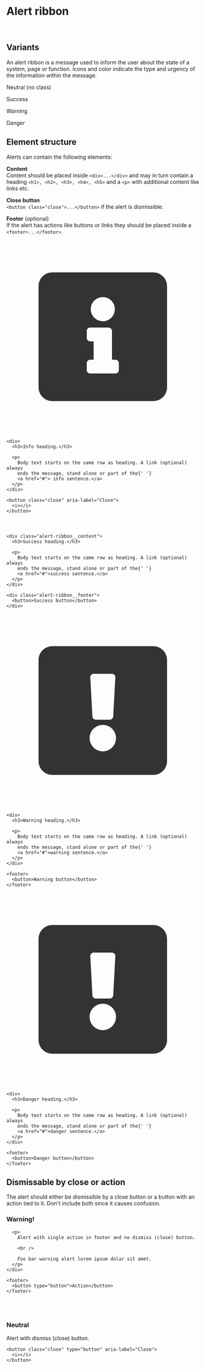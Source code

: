 
<Meta of={AlertRibbonStories} />

<style>
  {`
    [role="alert"] + [role="alert"] {
      margin-top: 1.5rem;
    }`}
</style>

# Alert ribbon

<Canvas of={AlertRibbonStories.AlertRibbon} />

<br />

## Variants

An alert ribbon is a message used to inform the user about the state of a system, page or function. Icons and color indicate the type and urgency of the information within the message.


<div role="alert">
  <div>
    <p>Neutral (no class)</p>
  </div>
</div>

<div role="alert" class="success">
  <div>
    <p>Success</p>
  </div>
</div>

<div role="alert" class="warning">
  <div>
    <p>Warning</p>
  </div>
</div>

<div role="alert" class="danger">
  <div>
    <p>Danger</p>
  </div>
</div>


## Element structure

Alerts can contain the following elements:

**Content**<br />
Content should be placed inside `<div>...</div>` and may in turn contain a heading `<h1>, <h2>, <h3>, <h4>, <h5>` and a `<p>` with additional content like links etc.

**Close button**<br />
`<button class="close">...</button>` if the alert is dismissible.

**Footer** (optional)<br />
If the alert has actions like buttons or links they should be placed inside a `<footer>...</footer>`.


<div>
  <div role="alert">
    <i>
      <svg viewBox="0 0 24 24" fill="none" xmlns="http://www.w3.org/2000/svg">
        <path d="M18.2857 4H5.71429C4.7675 4 4 4.7675 4 5.71429V18.2857C4 19.2325 4.7675 20 5.71429 20H18.2857C19.2325 20 20 19.2325 20 18.2857V5.71429C20 4.7675 19.2325 4 18.2857 4ZM12 7.07143C12.8284 7.07143 13.5 7.743 13.5 8.57143C13.5 9.39986 12.8284 10.0714 12 10.0714C11.1716 10.0714 10.5 9.39986 10.5 8.57143C10.5 7.743 11.1716 7.07143 12 7.07143ZM14 16.1429C14 16.3795 13.8081 16.5714 13.5714 16.5714H10.4286C10.1919 16.5714 10 16.3795 10 16.1429V15.2857C10 15.049 10.1919 14.8571 10.4286 14.8571H10.8571V12.5714H10.4286C10.1919 12.5714 10 12.3795 10 12.1429V11.2857C10 11.049 10.1919 10.8571 10.4286 10.8571H12.7143C12.951 10.8571 13.1429 11.049 13.1429 11.2857V14.8571H13.5714C13.8081 14.8571 14 15.049 14 15.2857V16.1429Z" fill="#333333" />
      </svg>
    </i>

    <div>
      <h3>Info heading.</h3>

      <p>
        Body text starts on the same row as heading. A link (optional) always
        ends the message, stand alone or part of the{' '}
        <a href="#"> info sentence.</a>
      </p>
    </div>

    <button class="close" aria-label="Close">
      <i></i>
    </button>
  </div>

  <div role="alert" class="success">
    <i>
      <svg width="24" height="24" viewBox="0 0 24 24" fill="none" xmlns="http://www.w3.org/2000/svg">
        <path d="M17.6203 6.60836L9.40014 14.8285L6.37976 11.8081C6.23332 11.6617 5.99588 11.6617 5.84942 11.8081L4.96554 12.692C4.8191 12.8384 4.8191 13.0759 4.96554 13.2223L9.13495 17.3917C9.28138 17.5382 9.51882 17.5382 9.66529 17.3917L19.0344 8.02258C19.1809 7.87614 19.1809 7.63871 19.0344 7.49224L18.1506 6.60836C18.0041 6.46193 17.7667 6.46193 17.6203 6.60836Z" fill="white" />
      </svg>
    </i>

    <div class="alert-ribbon__content">
      <h3>Success heading.</h3>

      <p>
        Body text starts on the same row as heading. A link (optional) always
        ends the message, stand alone or part of the{' '}
        <a href="#">success sentence.</a>
      </p>
    </div>

    <div class="alert-ribbon__footer">
      <button>Success button</button>
    </div>
  </div>

  <div role="alert" class="warning">
    <i>
      <svg viewBox="0 0 24 24" fill="none" xmlns="http://www.w3.org/2000/svg" aria-hidden="true" focusable="false">
        <path fillRule="evenodd" clipRule="evenodd" d="M18.2857 4H5.71429C4.7675 4 4 4.7675 4 5.71429V18.2857C4 19.2325 4.7675 20 5.71429 20H18.2857C19.2325 20 20 19.2325 20 18.2857V5.71429C20 4.7675 19.2325 4 18.2857 4ZM10.8682 7.42857H13.1318C13.3777 7.42857 13.5731 7.635 13.5597 7.8805L13.2948 12.7376C13.2824 12.9649 13.0945 13.1429 12.8669 13.1429H11.1331C10.9055 13.1429 10.7176 12.9649 10.7052 12.7376L10.4402 7.8805C10.4269 7.635 10.6223 7.42857 10.8682 7.42857ZM12 17.0714C11.0927 17.0714 10.3571 16.3359 10.3571 15.4286C10.3571 14.5213 11.0927 13.7857 12 13.7857C12.9073 13.7857 13.6429 14.5213 13.6429 15.4286C13.6429 16.3359 12.9073 17.0714 12 17.0714Z" fill="#333333" />
      </svg>
    </i>

    <div>
      <h3>Warning heading.</h3>

      <p>
        Body text starts on the same row as heading. A link (optional) always
        ends the message, stand alone or part of the{' '}
        <a href="#">warning sentence.</a>
      </p>
    </div>

    <footer>
      <button>Warning button</button>
    </footer>
  </div>

  <div role="alert" class="danger">
    <i>
      <svg viewBox="0 0 24 24" fill="none" xmlns="http://www.w3.org/2000/svg" aria-hidden="true" focusable="false">
        <path fillRule="evenodd" clipRule="evenodd" d="M18.2857 4H5.71429C4.7675 4 4 4.7675 4 5.71429V18.2857C4 19.2325 4.7675 20 5.71429 20H18.2857C19.2325 20 20 19.2325 20 18.2857V5.71429C20 4.7675 19.2325 4 18.2857 4ZM10.8682 7.42857H13.1318C13.3777 7.42857 13.5731 7.635 13.5597 7.8805L13.2948 12.7376C13.2824 12.9649 13.0945 13.1429 12.8669 13.1429H11.1331C10.9055 13.1429 10.7176 12.9649 10.7052 12.7376L10.4402 7.8805C10.4269 7.635 10.6223 7.42857 10.8682 7.42857ZM12 17.0714C11.0927 17.0714 10.3571 16.3359 10.3571 15.4286C10.3571 14.5213 11.0927 13.7857 12 13.7857C12.9073 13.7857 13.6429 14.5213 13.6429 15.4286C13.6429 16.3359 12.9073 17.0714 12 17.0714Z" fill="#333333" />
      </svg>
    </i>

    <div>
      <h3>Danger heading.</h3>

      <p>
        Body text starts on the same row as heading. A link (optional) always
        ends the message, stand alone or part of the{' '}
        <a href="#">danger sentence.</a>
      </p>
    </div>

    <footer>
      <button>Danger button</button>
    </footer>
  </div>
</div>


## Dismissable by close or action

The alert should either be dismissible by a close button or a button with an action tied to it. Don't include both since it causes confusion.

<div>
  <div role="alert" class="warning">
    <div>
      <h3>Warning!</h3>

      <p>
        Alert with single action in footer and no dismiss (close) button.

        <br />

        Foo bar warning alert lorem ipsum dolar sit amet.
      </p>
    </div>

    <footer>
      <button type="button">Action</button>
    </footer>
  </div>

  <br />

  <br />

  <div role="alert">
    <div>
      <h3>Neutral</h3>
      <p>Alert with dismiss (close) button.</p>
    </div>

    <button class="close" type="button" aria-label="Close">
      <i></i>
    </button>
  </div>
</div>

